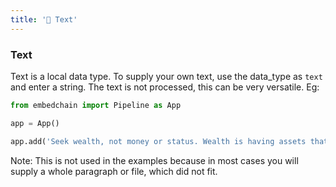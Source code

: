 ```yaml
---
title: '📝 Text'
---
```


### Text

Text is a local data type. To supply your own text, use the data_type as `text` and enter a string. The text is not processed, this can be very versatile. Eg:

```python
from embedchain import Pipeline as App

app = App()

app.add('Seek wealth, not money or status. Wealth is having assets that earn while you sleep. Money is how we transfer time and wealth. Status is your place in the social hierarchy.', data_type='text')
```

Note: This is not used in the examples because in most cases you will supply a whole paragraph or file, which did not fit.

